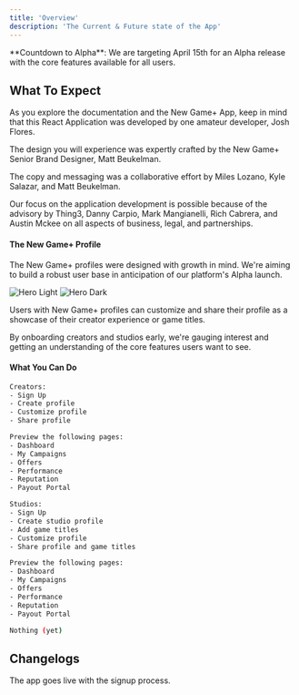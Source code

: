 ```yaml
---
title: 'Overview'
description: 'The Current & Future state of the App'
---
```


<Info>
  **Countdown to Alpha**: We are targeting April 15th for an Alpha release with the core features available for all users.
</Info>

## What To Expect
As you explore the documentation and the New Game+ App, keep in mind that this React Application was developed by one amateur developer, Josh Flores.

The design you will experience was expertly crafted by the New Game+ Senior Brand Designer, Matt Beukelman.

The copy and messaging was a collaborative effort by Miles Lozano, Kyle Salazar, and Matt Beukelman.

Our focus on the application development is possible because of the advisory by Thing3, Danny Carpio, Mark Mangianelli, Rich Cabrera, and Austin Mckee on all aspects of business, legal, and partnerships.


#### The New Game+ Profile
The New Game+ profiles were designed with growth in mind. We're aiming to build a robust user base in anticipation of our platform's Alpha launch. 

<img
  className="block dark:hidden"
  src="/images/hero-light.svg"
  alt="Hero Light"
/>
<img
  className="hidden dark:block"
  src="/images/hero-dark.svg"
  alt="Hero Dark"
/>

Users with New Game+ profiles can customize and share their profile as a showcase of their creator experience or game titles.

By onboarding creators and studios early, we're gauging interest and getting an understanding of the core features users want to see.

#### What You Can Do

<CodeGroup>

```bash Creators
Creators:
- Sign Up 
- Create profile
- Customize profile
- Share profile

Preview the following pages:
- Dashboard
- My Campaigns
- Offers
- Performance
- Reputation
- Payout Portal

```

```bash Studios
Studios:
- Sign Up 
- Create studio profile
- Add game titles
- Customize profile
- Share profile and game titles

Preview the following pages:
- Dashboard
- My Campaigns
- Offers
- Performance
- Reputation
- Payout Portal
```

```bash Studios
Nothing (yet)
```
</CodeGroup>

## Changelogs

<Update label="December 2nd, 2024" description="v0.0.1">
  The app goes live with the signup process.
</Update>